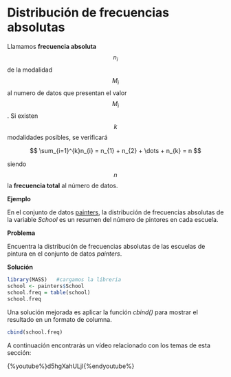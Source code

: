 
# Distribución de frecuencias absolutas

Llamamos __frecuencia absoluta__ $$n_{i}$$ de la modalidad $$M_{i}$$ al numero de datos que presentan el valor $$M_{i}$$. Si existen $$k$$ modalidades posibles, se verificará

$$
\sum_{i=1}^{k}n_{i} = n_{1} + n_{2} + \dots + n_{k} = n
$$

siendo $$n$$ la __frecuencia total__ al número de datos.

__Ejemplo__

En el conjunto de datos [painters](./README.md), la distribución de frecuencias absolutas de la variable _School_ es un resumen del número de pintores en cada escuela.

__Problema__

Encuentra la distribución de frecuencias absolutas de las escuelas de pintura en el conjunto de datos _painters_.

__Solución__

```r
library(MASS)   #cargamos la líbreria
school <- painters$School
school.freq = table(school)
school.freq

```
Una solución mejorada es aplicar la función _cbind()_ para mostrar el resultado en un formato de columna.

```r
cbind(school.freq)

```

A continuación encontrarás un vídeo relacionado con los temas de esta sección:

{%youtube%}d5hgXahULjI{%endyoutube%}
